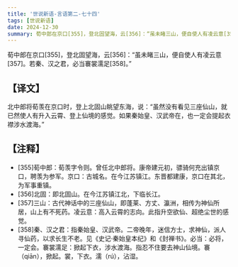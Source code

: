 ```yaml
---
title: '世说新语-言语第二-七十四'
tags: [世说新语]
date: 2024-12-30
summary: 荀中郎在京口[355]，登北固望海，云[356]：“虽未睹三山，便自使人有凌云意[357]。
---
```


荀中郎在京口[355]，登北固望海，云[356]：“虽未睹三山，便自使人有凌云意[357]。若秦、汉之君，必当褰裳濡足[358]。”

## 【译文】

北中郎将荀羡在京口时，登上北固山眺望东海，说：“虽然没有看见三座仙山，就已然使人有升入云霄、登上仙境的感觉。如果秦始皇、汉武帝在，也一定会提起衣襟涉水渡海。”

## 【注释】

- [355]荀中郎：荀羡字令则。曾任北中郎将。康帝建元初，骠骑何充出镇京口，聘羡为参军。京口：古城名。在今江苏镇江。东晋都建康，京口在其北，为军事重镇。
- [356]北固：即北固山。在今江苏镇江北，下临长江。
- [357]三山：古代神话中的三座仙山，即蓬莱、方丈、瀛洲，相传为神仙所居，山上有不死药。凌云意：高入云霄的志向。此指升空欲仙、超绝尘世的感觉。
- [358]秦、汉之君：指秦始皇、汉武帝。二帝晚年，迷信方士，求神仙，派人寻仙药，以求长生不老。见《史记·秦始皇本纪》和《封禅书》。必当：必将，一定会。褰裳濡足：掀起下衣，涉水渡海。指忍不住要去神山仙境。褰（qiān），掀起。裳，下衣。濡（rú），沾湿。
